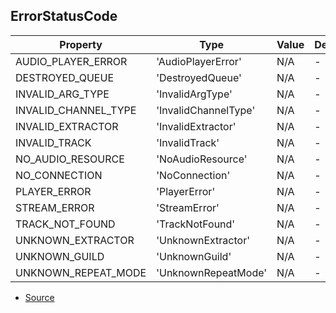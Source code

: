## ErrorStatusCode


| Property | Type | Value | Description |
| ----------- | ----------- | ----------- | ----------- |
| AUDIO_PLAYER_ERROR | 'AudioPlayerError' | N/A | - |
| DESTROYED_QUEUE | 'DestroyedQueue' | N/A | - |
| INVALID_ARG_TYPE | 'InvalidArgType' | N/A | - |
| INVALID_CHANNEL_TYPE | 'InvalidChannelType' | N/A | - |
| INVALID_EXTRACTOR | 'InvalidExtractor' | N/A | - |
| INVALID_TRACK | 'InvalidTrack' | N/A | - |
| NO_AUDIO_RESOURCE | 'NoAudioResource' | N/A | - |
| NO_CONNECTION | 'NoConnection' | N/A | - |
| PLAYER_ERROR | 'PlayerError' | N/A | - |
| STREAM_ERROR | 'StreamError' | N/A | - |
| TRACK_NOT_FOUND | 'TrackNotFound' | N/A | - |
| UNKNOWN_EXTRACTOR | 'UnknownExtractor' | N/A | - |
| UNKNOWN_GUILD | 'UnknownGuild' | N/A | - |
| UNKNOWN_REPEAT_MODE | 'UnknownRepeatMode' | N/A | - |


- [Source](https://github.com/Androz2091/discord-player/blob/3222e4d/packages/discord-player/src/Structures/PlayerError.ts#L1)